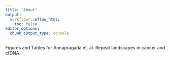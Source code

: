 ```yaml
---
title: "About"
output:
  workflowr::wflow_html:
    toc: false
editor_options:
  chunk_output_type: console
---
```


Figures and Tables for Annapragada et. al. Repeat landscapes in cancer and cfDNA.